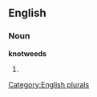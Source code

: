 
==English==

===Noun===
'''knotweeds'''

# {{plural of|[[knotweed]]}}

[[Category:English plurals]]